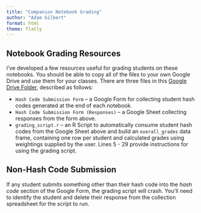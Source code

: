 ```yaml
---
title: "Companion Notebook Grading"
author: "Adam Gilbert"
format: html
theme: flatly
---
```


## Notebook Grading Resources

I've developed a few resources useful for grading students on these notebooks. You should be able to copy all of the files to your own Google Drive and use them for your classes. There are three files in this [Google Drive Folder](https://drive.google.com/drive/folders/1zj2yvJyRFgXmwaqWGkUkbIRXTwj3Jpip?usp=sharing), described as follows:

+ `Hash Code Submission Form` -- a Google Form for collecting student hash codes generated at the end of each notebook. 
+ `Hash Code Submission Form (Responses)` -- a Google Sheet collecting responses from the form above.
+ `grading_script.r` -- an R Script to automatically consume student hash codes from the Google Sheet above and build an `overall_grades` data frame, containing one row per student and calculated grades using weightings supplied by the user. Lines 5 - 29 provide instructions for using the grading script.

:::{.callout-important}
## Non-Hash Code Submission

If any student submits something other than their hash code into the *hash code* section of the Google Form, the grading script will crash. You'll need to identify the student and delete their response from the collection spreadsheet for the script to run.
:::
